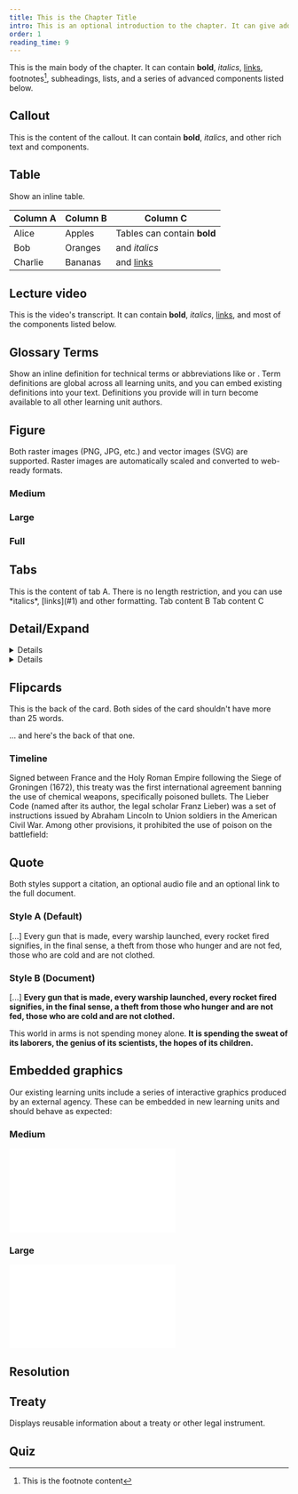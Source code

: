 ```yaml
---
title: This is the Chapter Title
intro: This is an optional introduction to the chapter. It can give additional context to the chapter title, or otherwise prepare the reader for the text that follows. There is no character limit, but aim for 20-30 words.
order: 1
reading_time: 9
---
```


This is the main body of the chapter. It can contain **bold**, _italics_, [links](#example), footnotes[^1], subheadings, lists, and a series of advanced components listed below.

## Callout

<Callout title="This is the title">

This is the content of the callout. It can contain **bold**, _italics_, and other rich text and components.

</Callout>

## Table

Show an inline table.

| Column A | Column B | Column C                    |
| -------- | -------- | --------------------------- |
| Alice    | Apples   | Tables can contain **bold** |
| Bob      | Oranges  | and _italics_               |
| Charlie  | Bananas  | and [links](#1)             |

## Lecture video

<LectureVideo lu="15" vl="vl1" provider="">

This is the video's transcript. It can contain **bold**, _italics_, [links](#1), and most of the components listed below.

</LectureVideo>

## Glossary Terms

Show an inline definition for technical terms or abbreviations like <Term t="UNSCR-1540"/> or <Term t="CWC"/>. Term definitions are global across all learning units, and you can embed existing definitions into your text. Definitions you provide will in turn become available to all other learning unit authors.

## Figure

Both raster images (PNG, JPG, etc.) and vector images (SVG) are supported. Raster images are automatically scaled and converted to web-ready formats.

### Medium

<Figure
  size="medium"
  src="ban-is-coming.jpg"
  caption="This is the caption for this medium-sized image."
  credit="This is the image credit."
  alt=""
></Figure>

### Large

<Figure size="large" src="ban-is-coming.jpg" caption="This is a large image" credit="This is the image credit." alt=""></Figure>

### Full

<Figure size="full" src="ban-is-coming.jpg" caption="This is a full-bleed image." credit="This is the image credit." alt=""></Figure>

## Tabs

<Tabs>
  <Tab title="Tab A">This is the content of tab A. There is no length restriction, and you can use *italics*, [links](#1) and other formatting.</Tab>
  <Tab title="Tab B">Tab content B</Tab>
  <Tab title="Tab C">Tab content C</Tab>
</Tabs>

## Detail/Expand

<DetailsGroup>
<Details summary="Title A">

This is an expanded description of a concept. There is no length restriction, and you can use _italics_, [links](#1) and other formatting.

</Details>
<Details summary="Title B">

Description B.

</Details>
</DetailsGroup>

## Flipcards

<FlipCards>
<Card front="This the front of the card.">

This is the back of the card. Both sides of the card shouldn't have more than 25 words.

</Card>

<Card front="And here is another card">

... and here's the back of that one.

</Card>
</FlipCards>

### Timeline

<Timeline>
  <Event date="1675" title="Strasbourg Agreement">
    Signed between France and the Holy Roman Empire following the Siege of Groningen (1672), this treaty was the first international agreement banning
    the use of chemical weapons, specifically poisoned bullets.
  </Event>
  <Event date="1863" title="Lieber Code">
    The Lieber Code (named after its author, the legal scholar Franz Lieber) was a set of instructions issued by Abraham Lincoln to Union soldiers in
    the American Civil War. Among other provisions, it prohibited the use of poison on the battlefield:
  </Event>
</Timeline>

## Quote

Both styles support a citation, an optional audio file and an optional link to the full document.

### Style A (Default)

<Quote audio="eisenhower-chance-for-peace.mp3" fullDocument="https://en.wikisource.org/wiki/The_Chance_for_Peace" cite='Dwight D. Eisenhower, "Chance for Peace", speech to American Society of Newspaper Editors.'>
    
[...] Every gun that is made, every warship launched, every rocket fired signifies, in the final sense, a theft from those who hunger and are not fed, those who are cold and are not clothed.

</Quote>

### Style B (Document)

<Quote audio="eisenhower-chance-for-peace.mp3" type="document" fullDocument="https://en.wikisource.org/wiki/The_Chance_for_Peace" cite='Dwight D. Eisenhower, "Chance for Peace", speech to American Society of Newspaper Editors.'>
    
[...] **Every gun that is made, every warship launched, every rocket fired signifies, in the final sense, a theft from those who hunger and are not fed, those who are cold and are not clothed.**

This world in arms is not spending money alone. **It is spending the sweat of its laborers, the genius of its scientists, the hopes of its children.**

</Quote>

## Embedded graphics

Our existing learning units include a series of interactive graphics produced by an external agency. These can be embedded in new learning units and should behave as expected:

### Medium

<Embed src="/treaty/index.html" size="medium" caption="Embeds can have a caption to give additional context. This has no character limit." />

### Large

<Embed src="/treaty/index.html" size="large" />

## Resolution

<Resolution name="S/RES/1540" />

## Treaty

Displays reusable information about a treaty or other legal instrument.

<Treaty name="cwc" />

## Quiz

<Quiz>
  <Question type="MultipleChoice" question="What is the goal of arms control?" hint="Select all that apply.">
    <Choice correct="true" value="World peace" />
    <Choice value="Protection of civilians" />
    <Choice correct="true" value="Limiting the number of weapons" />
    <Choice value="Eliminating all weapons" />
  </Question>
  <Question type="Radio" question="Which instrument is considered the first attempt at arms control in modern history?">
    <RadioChoice correct="true" value="The Strasbourg Agreement" />
    <RadioChoice value="The Geneva Protocol" />
    <RadioChoice correct="true" value="The Lieber Code" />
    <RadioChoice value="The Hague Conference" />
  </Question>
</Quiz>

[^1]: This is the footnote content
